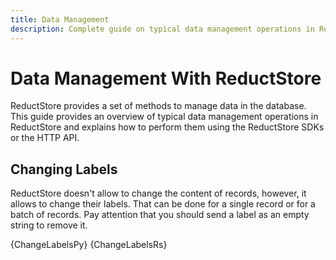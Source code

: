 ```yaml
---
title: Data Management
description: Complete guide on typical data management operations in ReductStore.
---
```



<head>
    <link rel="canonical" href="https://www.reduct.store/docs/guides/data-managment"/>
</head>

# Data Management With ReductStore

ReductStore provides a set of methods to manage data in the database. This guide provides an overview of typical data management operations in ReductStore and explains how to perform them using the ReductStore SDKs or the HTTP API.

## Changing Labels

ReductStore doesn't allow to change the content of records, however, it allows to change their labels.
That can be done for a single record or for a batch of records. Pay attention that you should send a label as an empty string to remove it.


<Tabs>
    <TabItem value="Python">
        <CodeBlock language="python">
            {ChangeLabelsPy}
        </CodeBlock>
    </TabItem>
    <TabItem value="Rust">
        <CodeBlock language="rust">
            {ChangeLabelsRs}
        </CodeBlock>
    </TabItem>
</Tabs>

